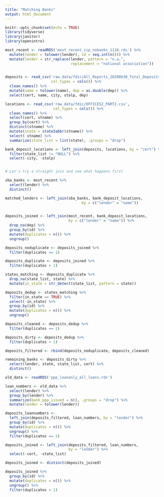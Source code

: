 ```yaml
---
title: "Matching Banks"
output: html_document
---
```


```r
knitr::opts_chunk$set(echo = TRUE)
library(tidyverse)
library(janitor)
library(openintro)
```

```r

most_recent <- readRDS('most_recent_zip_nobanks_1118.rds') %>%
  mutate(lender = tolower(lender), id = seq.int(n())) %>%
  mutate(lender = str_replace(lender, pattern = "n.a.", 
                              replacement = "national association"))
  

```

```r

deposits <- read_csv('raw_data/fdic/All_Reports_20200630_Total_Deposits.csv',
                     col_types = cols()) %>%
  clean_names() %>%
  mutate(name = tolower(name), dep = as.double(dep)) %>%
  select(cert, name, city, stalp, dep)

locations <- read_csv('raw_data/fdic/OFFICES2_PART2.csv',
                      col_types = cols()) %>%
  clean_names() %>%
  select(cert, stname) %>%
  group_by(cert) %>%
  distinct(stname) %>%
  mutate(state = state2abbr(stname)) %>%
  select(-stname) %>%
  summarize(state_list = list(state), .groups = "drop")

bank_deposit_locations <- left_join(deposits, locations, by = "cert") %>%
  filter(state_list != "NULL") %>%
  select(-city, -stalp)



```

```r

# Let's try a straight join and see what happens first

sba_banks <- most_recent %>%
  select(lender) %>%
  distinct()

matched_lenders <- left_join(sba_banks, bank_deposit_locations, 
                                   by = c("lender" = "name"))
  

```

```r
deposits_joined <- left_join(most_recent, bank_deposit_locations, 
                             by = c("lender" = "name")) %>%
  drop_na(dep) %>%
  group_by(id) %>%
  mutate(duplicates = n()) %>%
  ungroup()

deposits_noduplicate <- deposits_joined %>%
  filter(duplicates == 1)

deposits_duplicate <- deposits_joined %>%
  filter(duplicates > 1)
```


```r
states_matching <- deposits_duplicate %>%
  drop_na(state_list, state) %>%
  mutate(in_state = str_detect(state_list, pattern = state))

deposits_dedup <- states_matching %>%
  filter(in_state == TRUE) %>%
  select(-in_state) %>%
  group_by(id) %>%
  mutate(duplicates = n()) %>%
  ungroup()

deposits_cleaned <- deposits_dedup %>%
  filter(duplicates == 1)

deposits_dirty <- deposits_dedup %>%
  filter(duplicates > 1)

deposits_filtered <- rbind(deposits_noduplicate, deposits_cleaned)

remaining_banks <- deposits_dirty %>%
  select(lender, state, state_list, cert) %>%
  distinct()

```

```r

old_data <- readRDS('ppp_loanonly_all_loans.rds')

loan_numbers <- old_data %>%
  select(lender) %>%
  group_by(lender) %>%
  summarize(bank_ppp_issued = n(), .groups = "drop") %>%
  mutate(lender = tolower(lender))

```

```r
deposits_loannumbers <- 
  left_join(deposits_filtered, loan_numbers, by = "lender") %>%
  group_by(id) %>%
  mutate(duplicates = n()) %>%
  ungroup() %>%
  filter(duplicates == 1)
```


```r
deposits_joined <- left_join(deposits_filtered, loan_numbers,
                             by = "lender") %>%
  select(-cert, -state_list)

deposits_joined <- distinct(deposits_joined)

deposits_joined %>%
  group_by(id) %>%
  mutate(duplicates = n()) %>%
  ungroup() %>%
  filter(duplicates > 1)
```

